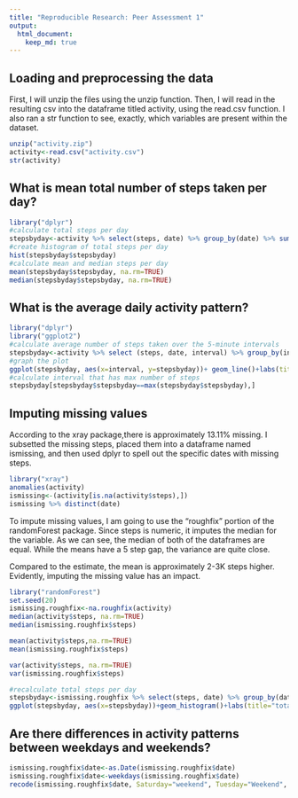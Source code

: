 ```yaml
---
title: "Reproducible Research: Peer Assessment 1"
output: 
  html_document:
    keep_md: true
---
```



## Loading and preprocessing the data
First, I will unzip the files using the unzip function. Then, I will read in the resulting csv into the dataframe titled activity, using the read.csv function.
I also ran a str function to see, exactly, which variables are present within the dataset.
```r
unzip("activity.zip")
activity<-read.csv("activity.csv")
str(activity)
```


## What is mean total number of steps taken per day?
```r
library("dplyr")
#calculate total steps per day 
stepsbyday<-activity %>% select(steps, date) %>% group_by(date) %>% summarize(stepsbyday=sum(steps, na.rm=TRUE))
#create histogram of total steps per day 
hist(stepsbyday$stepsbyday)
#calculate mean and median steps per day 
mean(stepsbyday$stepsbyday, na.rm=TRUE)
median(stepsbyday$stepsbyday, na.rm=TRUE)
```


## What is the average daily activity pattern?
```r
library("dplyr")
library("ggplot2")
#calculate average number of steps taken over the 5-minute intervals 
stepsbyday<-activity %>% select (steps, date, interval) %>% group_by(interval) %>% summarize(stepsbyday=mean(steps, na.rm=TRUE))
#graph the plot
ggplot(stepsbyday, aes(x=interval, y=stepsbyday))+ geom_line()+labs(title="avg.steps daily in intervals")
#calculate interval that has max number of steps 
stepsbyday[stepsbyday$stepsbyday==max(stepsbyday$stepsbyday),]
```


## Imputing missing values
According to the xray package,there is approximately 13.11% missing. I subsetted the missing steps, placed them into a dataframe named ismissing, and then used dplyr to spell out the specific dates with missing steps. 
```r
library("xray")
anomalies(activity)
ismissing<-(activity[is.na(activity$steps),])
ismissing %>% distinct(date)
```
To impute missing values, I am going to use the "roughfix" portion of the randomForest package. Since steps is numeric, it imputes the median for the variable. As we can see, the median of both of the dataframes are equal. While the means have a 5 step gap, the variance are quite close. 

Compared to the estimate, the mean is approximately 2-3K steps higher. Evidently, imputing the missing value has an impact. 

```r
library("randomForest")
set.seed(20)
ismissing.roughfix<-na.roughfix(activity)
median(activity$steps, na.rm=TRUE)
median(ismissing.roughfix$steps)

mean(activity$steps,na.rm=TRUE)
mean(ismissing.roughfix$steps)

var(activity$steps, na.rm=TRUE)
var(ismissing.roughfix$steps)
```

```r
#recalculate total steps per day 
stepsbyday<-ismissing.roughfix %>% select(steps, date) %>% group_by(date) %>% summarize(stepsbyday=sum(steps, na.rm=TRUE))
ggplot(stepsbyday, aes(x=stepsbyday))+geom_histogram()+labs(title="total steps")
```



## Are there differences in activity patterns between weekdays and weekends?

```r
ismissing.roughfix$date<-as.Date(ismissing.roughfix$date)
ismissing.roughfix$date<-weekdays(ismissing.roughfix$date)
recode(ismissing.roughfix$date, Saturday="weekend", Tuesday="Weekend", .default="Weekday")
```
